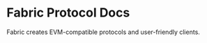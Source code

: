 # Fabric Protocol Docs
<style>
    {`
    @keyframes spinny {
      from {
        transform: rotate(0deg);
      }

      to {
        transform: rotate(360deg);
      }
    }

    .clock {
      display: block;
      height: 24rem;
      width: 24rem;
      margin: auto;
      margin-top: 2rem;
      background-image: url(/clock.svg);
      background-size: cover;
      background-repeat: no-repeat;
      background-position: center;
      animation: spinny 60s infinite steps(60);
    }
    `}
</style>

Fabric creates EVM-compatible protocols and user-friendly clients.

<div className="clock" />